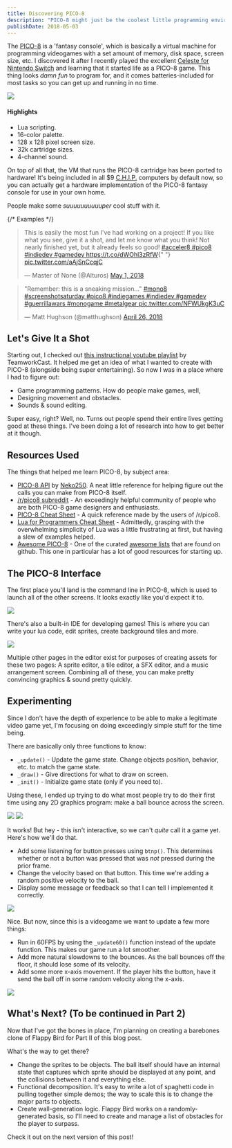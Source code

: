 ```yaml
---
title: Discovering PICO-8
description: "PICO-8 might just be the coolest little programming environment that exists today. Love old-school videogames? You'll love this."
publishDate: 2018-05-03
---
```




The [PICO-8](https://www.lexaloffle.com/pico-8.php) is a 'fantasy console', which is basically a virtual machine for programming videogames with a set amount of memory, disk space, screen size, etc. I discovered it after I recently played the excellent [Celeste for Nintendo Switch](https://www.nintendo.com/games/detail/celeste-switch) and learning that it started life as a PICO-8 game. This thing looks _damn fun_ to program for, and it comes batteries-included for most tasks so you can get up and running in no time.

<Image src={pico8} />

#### Highlights

- Lua scripting.
- 16-color palette.
- 128 x 128 pixel screen size.
- 32k cartridge sizes.
- 4-channel sound.

On top of all that, the VM that runs the PICO-8 cartridge has been ported to hardware! It's being included in all $9 [C.H.I.P.](https://getchip.com/pages/chip) computers by default now, so you can actually get a hardware implementation of the PICO-8 fantasy console for use in your own home.

People make some _suuuuuuuuuuper_ cool stuff with it.

{/* Examples */}

<blockquote class="twitter-tweet" data-lang="en">
  <p lang="en" dir="ltr">
    This is easily the most fun I&#39;ve had working on a project! If you like
    what you see, give it a shot, and let me know what you think! Not nearly
    finished yet, but it already feels so good!
    <a href="https://twitter.com/hashtag/acceler8?src=hash&amp;ref_src=twsrc%5Etfw">
      #acceler8
    </a> <a href="https://twitter.com/hashtag/pico8?src=hash&amp;ref_src=twsrc%5Etfw">
      #pico8
    </a> <a href="https://twitter.com/hashtag/indiedev?src=hash&amp;ref_src=twsrc%5Etfw">
      #indiedev
    </a> <a href="https://twitter.com/hashtag/gamedev?src=hash&amp;ref_src=twsrc%5Etfw">
      #gamedev
    </a>
    <a href="https://t.co/dWOhl3zRfW">https://t.co/dWOhl3zRfW</a>{" "}
    <a href="https://t.co/aAjSnCcqjC">pic.twitter.com/aAjSnCcqjC</a>
  </p>
  &mdash; Master of None (@Alturos) <a href="https://twitter.com/Alturos/status/991155950328348672?ref_src=twsrc%5Etfw">May 1, 2018</a>
</blockquote>
<script
  async
  src="https://platform.twitter.com/widgets.js"
  charset="utf-8"
></script>

<blockquote class="twitter-tweet" data-lang="en">
  <p lang="en" dir="ltr">
    &quot;Remember: this is a sneaking mission...&quot;
    <a href="https://twitter.com/hashtag/mono8?src=hash&amp;ref_src=twsrc%5Etfw">
      #mono8
    </a> <a href="https://twitter.com/hashtag/screenshotsaturday?src=hash&amp;ref_src=twsrc%5Etfw">
      #screenshotsaturday
    </a> <a href="https://twitter.com/hashtag/pico8?src=hash&amp;ref_src=twsrc%5Etfw">
      #pico8
    </a> <a href="https://twitter.com/hashtag/indiegames?src=hash&amp;ref_src=twsrc%5Etfw">
      #indiegames
    </a> <a href="https://twitter.com/hashtag/indiedev?src=hash&amp;ref_src=twsrc%5Etfw">
      #indiedev
    </a> <a href="https://twitter.com/hashtag/gamedev?src=hash&amp;ref_src=twsrc%5Etfw">
      #gamedev
    </a> <a href="https://twitter.com/hashtag/guerrillawars?src=hash&amp;ref_src=twsrc%5Etfw">
      #guerrillawars
    </a> <a href="https://twitter.com/hashtag/monogame?src=hash&amp;ref_src=twsrc%5Etfw">
      #monogame
    </a> <a href="https://twitter.com/hashtag/metalgear?src=hash&amp;ref_src=twsrc%5Etfw">
      #metalgear
    </a> <a href="https://t.co/NFWUkgK3uC">pic.twitter.com/NFWUkgK3uC</a>
  </p>
  &mdash; Matt Hughson (@matthughson) <a href="https://twitter.com/matthughson/status/989359766332891136?ref_src=twsrc%5Etfw">April 26, 2018</a>
</blockquote>

## Let's Give It a Shot

Starting out, I checked out [this instructional youtube playlist](https://www.youtube.com/watch?v=M7azf71z0QE) by TeamworkCast. It helped me get an idea of what I wanted to create with PICO-8 (alongside being super entertaining). So now I was in a place where I had to figure out:

- Game programming patterns. How do people make games, well,
- Designing movement and obstacles.
- Sounds & sound editing.

Super easy, right? Well, no. Turns out people spend their entire lives getting good at these things. I've been doing a lot of research into how to get better at it though.

## Resources Used

The things that helped me learn PICO-8, by subject area:

- [PICO-8 API](https://neko250.github.io/pico8-api/) by [Neko250](https://neko250.github.io/). A neat little reference for helping figure out the calls you can make from PICO-8 itself.
- [/r/pico8 subreddit](https://www.reddit.com/r/pico8/) - An exceedingly helpful community of people who are both PICO-8 game designers and enthusiasts.
- [PICO-8 Cheat Sheet](https://i.imgur.com/iGrP5bK.png) - A quick reference made by the users of /r/pico8.
- [Lua for Programmers Cheat Sheet](https://pastebin.com/AU4JGHqC) - Admittedly, grasping with the overwhelming simplicity of Lua was a little frustrating at first, but having a slew of examples helped.
- [Awesome PICO-8](https://github.com/felipebueno/awesome-PICO-8) - One of the curated [awesome lists](https://github.com/sindresorhus/awesome) that are found on github. This one in particular has a lot of good resources for starting up.

## The PICO-8 Interface

The first place you'll land is the command line in PICO-8, which is used to launch all of the other screens. It looks exactly like you'd expect it to.

<Image src={pico8Cli} />

There's also a built-in IDE for developing games! This is where you can write your lua code, edit sprites, create background tiles and more.

<Image src={pico8IDE} />

Multiple other pages in the editor exist for purposes of creating assets for these two pages: A sprite editor, a tile editor, a SFX editor, and a music arrangement screen. Combining all of these, you can make pretty convincing graphics & sound pretty quickly.

## Experimenting

Since I don't have the depth of experience to be able to make a legitimate video game yet, I'm focusing on doing exceedingly simple stuff for the time being.

There are basically only three functions to know:

- `_update()` - Update the game state. Change objects position, behavior, etc. to match the game state.
- `_draw()` - Give directions for what to draw on screen.
- `_init()` - Initialize game state (only if you need to).

Using these, I ended up trying to do what most people try to do their first time using any 2D graphics program: make a ball bounce across the screen.

<Image src={pico8BounceCode} />

<img src={pico8Bounce} />

It works! But hey - this isn't interactive, so we can't _quite_ call it a game yet. Here's how we'll do that.

- Add some listening for button presses using `btnp()`. This determines whether or not a button was pressed that was _not_ pressed during the prior frame.
- Change the velocity based on that button. This time we're adding a random positive velocity to the ball.
- Display some message or feedback so that I can tell I implemented it correctly.

<img src={pico8Bounce2} />

Nice. But now, since this is a videogame we want to update a few more things:

- Run in 60FPS by using the `_update60()` function instead of the update function. This makes our game run a lot smoother.
- Add more natural slowdowns to the bounces. As the ball bounces off the floor, it should lose some of its velocity.
- Add some more x-axis movement. If the player hits the button, have it send the ball off in some random velocity along the x-axis.

<img src={pico8Bounce3} />

## What's Next? (To be continued in Part 2)

Now that I've got the bones in place, I'm planning on creating a barebones clone of Flappy Bird for Part II of this blog post.

What's the way to get there?

- Change the sprites to be objects. The ball itself should have an internal state that captures which sprite should be displayed at any point, and the collisions between it and everything else.
- Functional decomposition. It's easy to write a lot of spaghetti code in pulling together simple demos; the way to scale this is to change the major parts to objects.
- Create wall-generation logic. Flappy Bird works on a randomly-generated basis, so I'll need to create and manage a list of obstacles for the player to surpass.

Check it out on the next version of this post!
